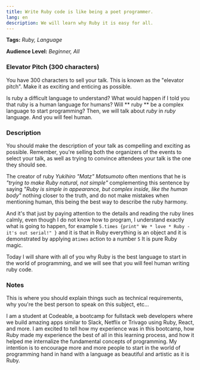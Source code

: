 ```yaml
---
title: Write Ruby code is like being a poet programmer.
lang: en
description: We will learn why Ruby it is easy for all.
---
```


**Tags:** _Ruby, Language_

**Audience Level:** _Beginner, All_

### Elevator Pitch (300 characters)

<div css={{ color: "#888", fontStyle: "italic", fontSize: "0.8em" }}>
You have 300 characters to sell your talk. This is known as the "elevator pitch". Make it as exciting and enticing as possible.
</div>

Is ruby a difficult language to understand? What would happen if I told you that ruby is a human language for humans? Will ** ruby ** be a complex language to start programming? Then, we will talk about _ruby_ in _ruby_ language. And you will feel human.

### Description

<div css={{ color: "#888", fontStyle: "italic", fontSize: "0.8em" }}>
You should make the description of your talk as compelling and exciting as possible. Remember, you're selling both the organizers of the events to select your talk, as well as trying to convince attendees your talk is the one they should see.
</div>

The creator of ruby _Yukihiro "Matz" Matsumoto_ often mentions that he is _"trying to make Ruby natural, not simple"_ complementing this sentence by saying _"Ruby is simple in appearance, but complex inside, like the human body"_ nothing closer to the truth, and do not make mistakes when mentioning human, this being the best way to describe the ruby harmony.

And it's that just by paying attention to the details and reading the ruby lines calmly, even though I do not know how to program, I understand exactly what is going to happen, for example `5.times {print" We * love * Ruby - it's out serial!" }` and it is that in Ruby everything is an object and it is demonstrated by applying a`times` action to a number `5` It is pure Ruby magic.

Today I will share with all of you why Ruby is the best language to start in the world of programming, and we will see that you will feel human writing ruby code.

### Notes

<div css={{ color: "#888", fontStyle: "italic", fontSize: "0.8em" }}>
 This is where you should explain things such as technical requirements, why you're the best person to speak on this subject, etc...
</div>

I am a student at Codeable, a bootcamp for fullstack web developers where we build amazing apps similar to Slack, Netflix or Trivago using Ruby, React, and more. I am excited to tell how my experience was in this bootcamp, how Ruby made my experience the best of all in this learning process, and how it helped me internalize the fundamental concepts of programming. My intention is to encourage more and more people to start in the world of programming hand in hand with a language as beautiful and artistic as it is Ruby.
